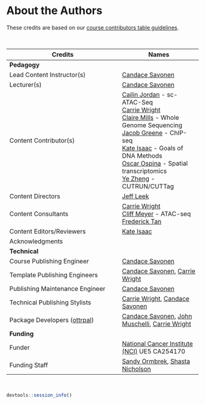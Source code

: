 
# About the Authors {-}

These credits are based on our [course contributors table guidelines](https://github.com/jhudsl/OTTR_Template/wiki/How-to-give-credits).

&nbsp;
&nbsp;

|Credits|Names|
|-------|-----|
|**Pedagogy**||
|Lead Content Instructor(s)|[Candace Savonen]|
|Lecturer(s)|[Candace Savonen]|
|Content Contributor(s)| [Cailin Jordan] - sc-ATAC-Seq <br> [Carrie Wright] <br> [Claire Mills] - Whole Genome Sequencing<br> [Jacob Greene] - ChIP-seq <br> [Kate Isaac] - Goals of DNA Methods<br> [Oscar Ospina] - Spatial transcriptomics <br> [Ye Zheng] - CUTRUN/CUTTag|
|Content Directors|[Jeff Leek]|
|Content Consultants|[Carrie Wright]<br> [Cliff Meyer] - ATAC-seq <br> [Frederick Tan]<br>|
|Content Editors/Reviewers|[Kate Isaac]|
|Acknowledgments||
|**Technical**||
|Course Publishing Engineer|[Candace Savonen]|
|Template Publishing Engineers|[Candace Savonen], [Carrie Wright]|
|Publishing Maintenance Engineer|[Candace Savonen]|
|Technical Publishing Stylists|[Carrie Wright], [Candace Savonen]|
|Package Developers ([ottrpal])|[Candace Savonen], [John Muschelli], [Carrie Wright]|
|**Funding**||
|Funder|[National Cancer Institute (NCI)](https://www.cancer.gov/) UE5 CA254170|
|Funding Staff| [Sandy Ormbrek], [Shasta Nicholson] |

&nbsp;

```r
devtools::session_info()
```

<!-- Author information -->

[Candace Savonen]: https://www.cansavvy.com/
[Cailin Jordan]: https://www.linkedin.com/in/cailin-jordan-3297b7199/
[Carrie Wright]: https://carriewright11.github.io/
[Claire Mills]: https://www.linkedin.com/in/claire-mills-dds-50883553
[Cliff Meyer]: https://ds.dfci.harvard.edu/our-people/clifford-meyer-phd/
[Ira Gooding]: https://publichealth.jhu.edu/faculty/4130/ira-gooding
[Frederick Tan]: https://bse.carnegiescience.edu/dr-frederick-tan
[Jacob Greene]: https://www.linkedin.com/in/jacob-greene-890aa318a/
[Jeff Leek]: https://jtleek.com/
[Kate Isaac]: https://kweav.github.io/
[Oscar Ospina]: https://linkedin.com/in/oscareospina/
[John Muschelli]: https://johnmuschelli.com/
[Sandy Ormbrek]: https://hutchdatascience.org/ourteam/
[Shasta Nicholson]: https://hutchdatascience.org/ourteam/
[Ye Zheng]: https://yezhengstat.github.io/
<!-- Links -->

[ottrpal]: https://github.com/jhudsl/ottrpal
